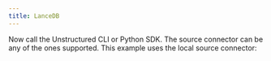 ```yaml
---
title: LanceDB
---
```



<NewDocument />


<SharedContentLanceDB/>
<SharedAPIKeyURL/>

Now call the Unstructured CLI or Python SDK. The source connector can be any of the ones supported. This example uses the local source connector:


<CodeGroup>
  <LanceDBAPISh />
  <LanceDBAPIPyV2 />
</CodeGroup>